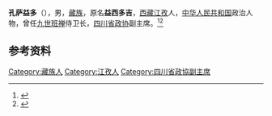 '''孔萨益多'''（{{bd|1916年|10月|2010年}}），男，[[藏族|藏族]]，原名'''益西多吉'''，[[西藏|西藏]][[江孜县|江孜]]人，[[中华人民共和国|中华人民共和国]]政治人物，曾任[[九世班禅|九世班禅]]侍卫长，[[四川省政协|四川省政协]]副主席。<ref>{{Cite web|title=孔萨益多的故事|url=http://www.tibetol.cn/html/2013/gjrw_0703/2597_3.html|accessdate=2020-09-01|work=西藏在线}}</ref><ref>{{Cite book|title=中华人民共和国职官志|author=何虎生, 李耀东, 向常福主编|publisher=中国社会出版社|year=2003|isbn=9787800883934|location=北京|pages=}}</ref>

== 参考资料 ==
{{reflist}}

{{中国人物小作品}}

{{Authority control}}
{{DEFAULTSORT:}}
[[Category:藏族人|Category:藏族人]]
[[Category:江孜人|Category:江孜人]]
[[Category:四川省政協副主席|Category:四川省政協副主席]]